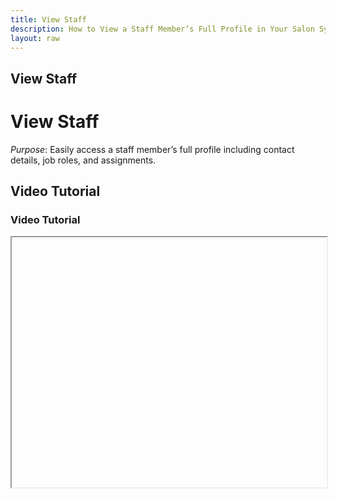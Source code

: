 ```yaml
---
title: View Staff
description: How to View a Staff Member’s Full Profile in Your Salon System.
layout: raw
---
```



<div className="mdx-content">

## View Staff

<h1 className="text-3xl font-bold text-gray-900 mb-4">View Staff</h1>  

*Purpose*: Easily access a staff member’s full profile including contact details, job roles, and assignments.

## Video Tutorial

<h3 className="text-xl font-medium text-gray-800 mb-2">Video Tutorial</h3>

<iframe
  width="100%"
  height="400"
  title="View Staff Tutorial"
  allowFullScreen
  className="rounded-lg"
/>

---

## Steps:

<h2 className="text-2xl font-semibold text-gray-800 mt-8 mb-4">Step-by-step Instructions</h2>

❶ **Go to the “Staff” section from the main dashboard.**  
❷ **To view a staff member’s full profile, click on their name directly in the list.**  
❸ **Alternatively, use the “three-dot menu” next to the staff member’s row and choose “View”.**  
❹ **A detailed profile panel will open displaying information such as contact details, job role, commissions, and assigned venues.**  
❺ **Click the cancel/close icon at the top of the panel to exit the view.**

---

**Tip for First-Time Users**:  
Use this to quickly verify staff roles or commission setups before making edits or scheduling shifts.

<div className="space-y-4 mt-6">

<div className="my-10 border-t border-gray-200" />

## More questions about this

<h3 className="text-xl font-semibold text-black mb-4 mt-10"> More questions about this?</h3>
</div>
<div className="space-y-4 mt-6">
  <details className="bg-white rounded-md p-4 border border-gray-300">
  <summary
    className="font-medium text-base text-gray-900"
    style={{
      backgroundColor: 'transparent',
      outline: 'none',
      cursor: 'pointer',
      userSelect: 'none',
      listStyle: 'none',
    }}
  >Can I edit details from the view panel?</summary>
   <p className="mt-2 text-sm text-gray-700">
      No, to edit a profile, you need to select the “Edit” option from the menu or profile view.
    </p>
  </details>

  <details className="bg-white rounded-md p-4 border border-gray-300">
  <summary
    className="font-medium text-base text-gray-900"
    style={{
      backgroundColor: 'transparent',
      outline: 'none',
      cursor: 'pointer',
      userSelect: 'none',
      listStyle: 'none',
    }}
  >Will viewing a profile notify the staff?</summary>
    <p className="mt-2 text-sm text-gray-700">
      No, viewing staff details is private and does not trigger any notification.
    </p>
  </details>
</div>
</div>

---

<div className="space-y-4 mt-6">

<div className="my-10 border-t border-gray-200" />

<div className="mdx-content mt-10">

Was this article helpful?

<div style={{ display: 'flex', gap: '1rem' }}>
  <button style={{ padding: '0.5rem', borderRadius: '9999px', backgroundColor: '#f0f0f0' }}>
    👍
  </button>
  <button style={{ padding: '0.5rem', borderRadius: '9999px', backgroundColor: '#f0f0f0' }}>
   👎
  </button>
</div>
</div>

---
</div>
